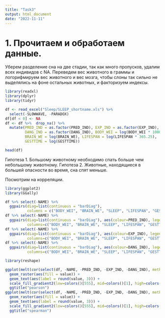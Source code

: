 ```yaml
---
title: "Task3"
output: html_document
date: "2022-11-11"
---
```


# 1. Прочитаем и обработаем данные.
Уберем разделение сна на две стадии, так как много пропусков, удалим всех индивидов 
с NA. Переведем вес животного в граммы и логорифмируем вес животного и вес мозга, чтобы 
слоны так сильно не выделялись на фоне остальных животных, и факторизуем индексы.
```r
library(readxl)
library(dplyr)
library(tidyr)
```

```r
df <- read_excel("Sleep/SLEEP_shortname.xls") %>% 
  select(-SLOWWAVE, -PARADOX)
df[df < 0] <- NA
df <- df %>%  drop_na() %>%
  mutate(PRED_IND = as.factor(PRED_IND), EXP_IND = as.factor(EXP_IND), 
         DANG_IND = as.factor(DANG_IND), BODY_WEI = log(BODY_WEI * 1000), 
         BRAIN_WE = log(BRAIN_WE), LIFESPAN = log(LIFESPAN * 365.25),
         GESTTIME = log(GESTTIME))

head(df)
```
Гипотеза 1. Большому животному необходимо спать больше чем небольшому животному.
Гипотеза 2. Животные, находящиеся в большей опасности во время, сна спят меньше.

Посмотрим на корреляции.
```r
library(ggplot2)
library(GGally)

```

```r
df %>% select(-NAME) %>%
  ggpairs(diag=list(continuous = "barDiag"), 
          columns = c("BODY_WEI", "BRAIN_WE", "SLEEP", "LIFESPAN", "GESTTIME"))
df %>% select(-NAME) %>%
  ggpairs(diag=list(continuous = "barDiag"), aes(colour=PRED_IND), legend=1,
          columns=c("BODY_WEI", "BRAIN_WE", "SLEEP", "LIFESPAN", "GESTTIME"))
df %>% select(-NAME) %>%
  ggpairs(diag=list(continuous = "barDiag"), aes(colour=EXP_IND), legend=1,
          columns=c("BODY_WEI", "BRAIN_WE", "SLEEP", "LIFESPAN", "GESTTIME"))
df %>% select(-NAME) %>%
  ggpairs(diag=list(continuous = "barDiag"), aes(colour=DANG_IND), legend=1,
          columns=c("BODY_WEI", "BRAIN_WE", "SLEEP", "LIFESPAN", "GESTTIME"))
```

```r
library(reshape)
```

```r
ggplot(melt(cor(select(df, -NAME, -PRED_IND, -EXP_IND, -DANG_IND), method = "pearson")), aes(X1, X2)) +
  geom_raster(aes(fill = value)) +
  geom_text(aes(label = round(value, 3))) +
  scale_fill_gradient2(low=colors()[555], mid=colors()[1], high=colors()[26]) + 
  ggtitle("pearson")
ggplot(melt(cor(select(df, -NAME, -PRED_IND, -EXP_IND, -DANG_IND), method = "spearman")), aes(X1, X2)) +
  geom_raster(aes(fill = value)) +
  geom_text(aes(label = round(value, 3))) +
  scale_fill_gradient2(low=colors()[555], mid=colors()[1], high=colors()[26]) + 
  ggtitle("spearman")

```






